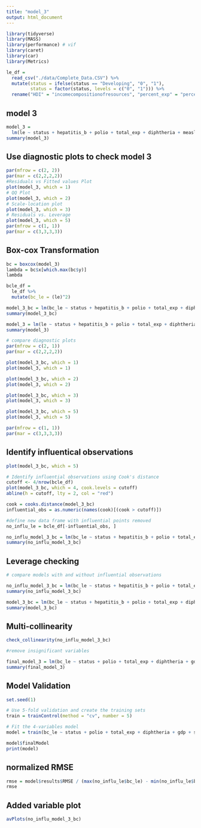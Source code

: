 ```yaml
---
title: "model_3"
output: html_document
---
```


```r
library(tidyverse)
library(MASS)
library(performance) # vif
library(caret)
library(car)
library(Metrics)
```

```r
le_df = 
  read_csv("./data/Complete_Data.CSV") %>%
  mutate(status = ifelse(status == "Developing", "0", "1"),
         status = factor(status, levels = c("0", "1"))) %>% 
  rename("HDI" = "incomecompositionofresources", "percent_exp" = "percentageexpenditure", "total_exp" = "totalexpenditure", "le" = "lifeexpectancy", "adult_mort" = "adult_mortality", "thin_1_19" = "thinness1_19years", "thin_5_9" = "thinness5_9years", "under_five" = "under_fivedeaths") 
```

## model 3

```r
model_3 =
  lm(le ~ status + hepatitis_b + polio + total_exp + diphtheria + measles + gdp + schooling + total_exp * gdp, data = le_df)
summary(model_3)
```

## Use diagnostic plots to check model 3

```r
par(mfrow = c(2, 2))
par(mar = c(2,2,2,2))
#Residuals vs Fitted values Plot
plot(model_3, which = 1)
# QQ Plot
plot(model_3, which = 2)
# Scale-location plot
plot(model_3, which = 3)
# Residuals vs. Leverage
plot(model_3, which = 5)
par(mfrow = c(1, 1)) 
par(mar = c(3,3,3,3))
```

## Box-cox Transformation

```r
bc = boxcox(model_3)
lambda = bc$x[which.max(bc$y)]
lambda

bcle_df =
  le_df %>% 
  mutate(bc_le = (le)^2)

model_3_bc = lm(bc_le ~ status + hepatitis_b + polio + total_exp + diphtheria + measles + gdp + schooling + total_exp * gdp, data = bcle_df)
summary(model_3_bc)

model_3 = lm(le ~ status + hepatitis_b + polio + total_exp + diphtheria + measles + gdp + schooling + total_exp * gdp, data = le_df)
summary(model_3)

# compare diagnostic plots
par(mfrow = c(2, 1))
par(mar = c(2,2,2,2))

plot(model_3_bc, which = 1)  
plot(model_3, which = 1)

plot(model_3_bc, which = 2)  
plot(model_3, which = 2)

plot(model_3_bc, which = 3)  
plot(model_3, which = 3)

plot(model_3_bc, which = 5)  
plot(model_3, which = 5)

par(mfrow = c(1, 1)) 
par(mar = c(3,3,3,3))

```

## Identify influentical observations

```r
plot(model_3_bc, which = 5)

# Identify influential observations using Cook's distance
cutoff <- 4/nrow(bcle_df)
plot(model_3_bc, which = 4, cook.levels = cutoff)
abline(h = cutoff, lty = 2, col = "red")

cook = cooks.distance(model_3_bc)
influential_obs = as.numeric(names(cook)[(cook > cutoff)])

#define new data frame with influential points removed
no_influ_le = bcle_df[-influential_obs, ]

no_influ_model_3_bc = lm(bc_le ~ status + hepatitis_b + polio + total_exp + diphtheria + measles + gdp + schooling + total_exp * gdp, data = no_influ_le)
summary(no_influ_model_3_bc)
```

## Leverage checking 

```r
# compare models with and without influential observations

no_influ_model_3_bc = lm(bc_le ~ status + hepatitis_b + polio + total_exp + diphtheria + measles + gdp + schooling + total_exp * gdp, data = no_influ_le)
summary(no_influ_model_3_bc)

model_3_bc = lm(bc_le ~ status + hepatitis_b + polio + total_exp + diphtheria + measles + gdp + schooling + total_exp * gdp, data = bcle_df)
summary(model_3_bc)

```

## Multi-collinearity

```r
check_collinearity(no_influ_model_3_bc)
```

```r
#remove insignificant variables

final_model_3 = lm(bc_le ~ status + polio + total_exp + diphtheria + gdp + schooling + total_exp * gdp, data = no_influ_le)
summary(final_model_3)
```


## Model Validation

```r
set.seed(1)

# Use 5-fold validation and create the training sets
train = trainControl(method = "cv", number = 5)

# Fit the 4-variables model
model = train(bc_le ~ status + polio + total_exp + diphtheria + gdp + schooling + total_exp * gdp, data = no_influ_le, trControl = train, method = 'lm', na.action = na.pass)

model$finalModel
print(model)
```

## normalized RMSE

```r
rmse = model$results$RMSE / (max(no_influ_le$bc_le) - min(no_influ_le$bc_le))
rmse
```


## Added variable plot

```r
avPlots(no_influ_model_3_bc)
```

